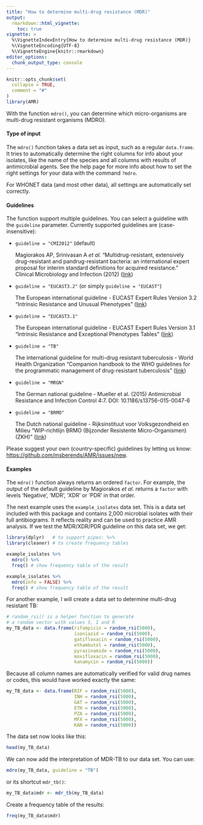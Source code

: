 ```yaml
---
title: "How to determine multi-drug resistance (MDR)"
output: 
  rmarkdown::html_vignette:
    toc: true
vignette: >
  %\VignetteIndexEntry{How to determine multi-drug resistance (MDR)}
  %\VignetteEncoding{UTF-8}
  %\VignetteEngine{knitr::rmarkdown}
editor_options: 
  chunk_output_type: console
---
```


```r
knitr::opts_chunk$set(
  collapse = TRUE,
  comment = "#"
)
library(AMR)
```

With the function `mdro()`, you can determine which micro-organisms are multi-drug resistant organisms (MDRO).

#### Type of input

The  `mdro()` function takes a data set as input, such as a regular `data.frame`. It tries to automatically determine the right columns for info about your isolates, like the name of the species and all columns with results of antimicrobial agents. See the help page for more info about how to set the right settings for your data with the command `?mdro`. 

For WHONET data (and most other data), all settings are automatically set correctly.

#### Guidelines

The function support multiple guidelines. You can select a guideline with the `guideline` parameter. Currently supported guidelines are (case-insensitive):

* `guideline = "CMI2012"` (default)
  
  Magiorakos AP, Srinivasan A *et al.* "Multidrug-resistant, extensively drug-resistant and pandrug-resistant bacteria: an international expert proposal for interim standard definitions for acquired resistance." Clinical Microbiology and Infection (2012) ([link](https://www.clinicalmicrobiologyandinfection.com/article/S1198-743X(14)61632-3/fulltext))

* `guideline = "EUCAST3.2"` (or simply `guideline = "EUCAST"`)
  
  The European international guideline - EUCAST Expert Rules Version 3.2 "Intrinsic Resistance and Unusual Phenotypes" ([link](https://www.eucast.org/fileadmin/src/media/PDFs/EUCAST_files/Expert_Rules/2020/Intrinsic_Resistance_and_Unusual_Phenotypes_Tables_v3.2_20200225.pdf))

* `guideline = "EUCAST3.1"`
  
  The European international guideline - EUCAST Expert Rules Version 3.1 "Intrinsic Resistance and Exceptional Phenotypes Tables" ([link](https://www.eucast.org/fileadmin/src/media/PDFs/EUCAST_files/Expert_Rules/Expert_rules_intrinsic_exceptional_V3.1.pdf))

* `guideline = "TB"`
  
  The international guideline for multi-drug resistant tuberculosis - World Health Organization "Companion handbook to the WHO guidelines for the programmatic management of drug-resistant tuberculosis" ([link](https://www.who.int/tb/publications/pmdt_companionhandbook/en/))

* `guideline = "MRGN"`
  
  The German national guideline - Mueller et al. (2015) Antimicrobial Resistance and Infection Control 4:7. DOI: 10.1186/s13756-015-0047-6

* `guideline = "BRMO"`
  
  The Dutch national guideline - Rijksinstituut voor Volksgezondheid en Milieu "WIP-richtlijn BRMO (Bijzonder Resistente Micro-Organismen) (ZKH)" ([link](https://www.rivm.nl/wip-richtlijn-brmo-bijzonder-resistente-micro-organismen-zkh))

Please suggest your own (country-specific) guidelines by letting us know: <https://github.com/msberends/AMR/issues/new>.
  
#### Examples

The `mdro()` function always returns an ordered `factor`. For example, the output of the default guideline by Magiorakos *et al.* returns a `factor` with levels 'Negative', 'MDR', 'XDR' or 'PDR' in that order.

The next example uses the `example_isolates` data set. This is a data set included with this package and contains 2,000 microbial isolates with their full antibiograms. It reflects reality and can be used to practice AMR analysis. If we test the MDR/XDR/PDR guideline on this data set, we get:

```r
library(dplyr)   # to support pipes: %>%
library(cleaner) # to create frequency tables
```
```r
example_isolates %>% 
  mdro() %>% 
  freq() # show frequency table of the result
```
```r
example_isolates %>% 
  mdro(info = FALSE) %>% 
  freq() # show frequency table of the result
```

For another example, I will create a data set to determine multi-drug resistant TB:

```r
# random_rsi() is a helper function to generate
# a random vector with values S, I and R
my_TB_data <- data.frame(rifampicin = random_rsi(5000),
                         isoniazid = random_rsi(5000),
                         gatifloxacin = random_rsi(5000),
                         ethambutol = random_rsi(5000),
                         pyrazinamide = random_rsi(5000),
                         moxifloxacin = random_rsi(5000),
                         kanamycin = random_rsi(5000))
```

Because all column names are automatically verified for valid drug names or codes, this would have worked exactly the same:

```r
my_TB_data <- data.frame(RIF = random_rsi(5000),
                         INH = random_rsi(5000),
                         GAT = random_rsi(5000),
                         ETH = random_rsi(5000),
                         PZA = random_rsi(5000),
                         MFX = random_rsi(5000),
                         KAN = random_rsi(5000))
```

The data set now looks like this:

```r
head(my_TB_data)
```

We can now add the interpretation of MDR-TB to our data set. You can use:

```r
mdro(my_TB_data, guideline = "TB")
```

or its shortcut `mdr_tb()`:

```r
my_TB_data$mdr <- mdr_tb(my_TB_data)
```

Create a frequency table of the results:

```r
freq(my_TB_data$mdr)
```
